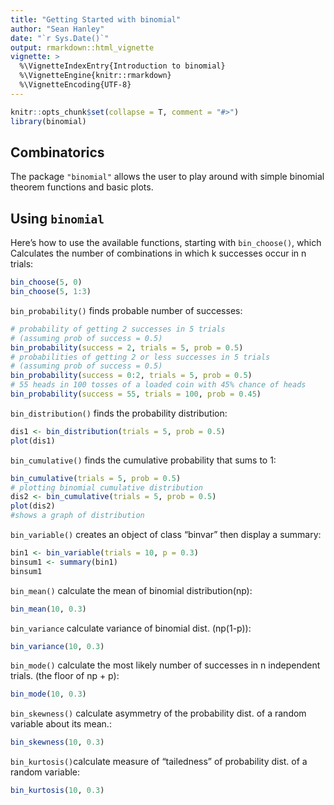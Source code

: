 ```yaml
---
title: "Getting Started with binomial"
author: "Sean Hanley"
date: "`r Sys.Date()`"
output: rmarkdown::html_vignette
vignette: >
  %\VignetteIndexEntry{Introduction to binomial}
  %\VignetteEngine{knitr::rmarkdown}
  %\VignetteEncoding{UTF-8}
---
```


```r
knitr::opts_chunk$set(collapse = T, comment = "#>")
library(binomial)
```

## Combinatorics

The package `"binomial"` allows  the user to play around with simple binomial theorem functions and basic plots.

## Using `binomial`

Here's how to use the available functions, starting with `bin_choose()`, which Calculates the number of combinations in which k successes occur in n trials:

```r
bin_choose(5, 0)
bin_choose(5, 1:3)
```

`bin_probability()` finds probable number of successes:

```r
# probability of getting 2 successes in 5 trials
# (assuming prob of success = 0.5)
bin_probability(success = 2, trials = 5, prob = 0.5)
# probabilities of getting 2 or less successes in 5 trials
# (assuming prob of success = 0.5)
bin_probability(success = 0:2, trials = 5, prob = 0.5)
# 55 heads in 100 tosses of a loaded coin with 45% chance of heads
bin_probability(success = 55, trials = 100, prob = 0.45)
```

`bin_distribution()` finds the probability distribution:
```r
dis1 <- bin_distribution(trials = 5, prob = 0.5)
plot(dis1)
```
`bin_cumulative()` finds the cumulative probability that sums to 1:
```r
bin_cumulative(trials = 5, prob = 0.5)
# plotting binomial cumulative distribution
dis2 <- bin_cumulative(trials = 5, prob = 0.5)
plot(dis2)
#shows a graph of distribution
```
`bin_variable()` creates an object of class "binvar" then display a summary:
```r
bin1 <- bin_variable(trials = 10, p = 0.3)
binsum1 <- summary(bin1)
binsum1
```
`bin_mean()` calculate the mean of binomial distribution(np):
```r
bin_mean(10, 0.3)
```
`bin_variance` calculate variance of binomial dist. (np(1-p)):
```r
bin_variance(10, 0.3)
```
`bin_mode()` calculate the most likely number of successes in n independent trials. (the floor of np + p):
```r
bin_mode(10, 0.3)
```
`bin_skewness()` calculate asymmetry of the probability dist. of a random variable about its mean.:
```r
bin_skewness(10, 0.3)
```
`bin_kurtosis()`calculate measure of "tailedness" of probability dist. of a random variable:
```r
bin_kurtosis(10, 0.3)
```

